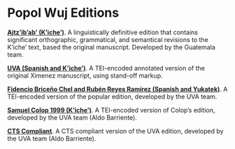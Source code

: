 # Popol Wuj Editions

[**Ajtz'ib'ab' (K'iche')**](https://github.com/Multepal/popolwuj-ajtzibab-kiche). A linguistically definitive edition that contains significant orthographic, grammatical, and semantical revisions to the K’iche’ text, based the original manuscript. Developed by the Guatemala team.

[**UVA (Spanish and K'iche')**](https://github.com/Multepal/popolwuj-ximenez-original). A TEI-encoded annotated version of the original Ximenez manuscript, using stand-off markup.

[**Fidencio Briceño Chel and Rubén Reyes Ramírez (Spanish and Yukatek)**](https://github.com/Multepal/poopolwuuj-chel-yukateko). A TEI-encoded version of the popular edition, developed by the UVA team.

[**Samuel Colop 1999 (K'iche')**](https://github.com/Multepal/popolwuj-colop-poetica-kiche). A TEI-encoded version of Colop's edition, developed by the UVA team (Aldo Barriente).

[**CTS Compliant**](https://github.com/Multepal/CTS). A CTS compliant version of the UVA edition, developed by the UVA team (Aldo Barriente).